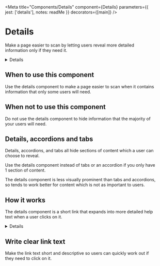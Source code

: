 
<Meta
  title="Components/Details"
  component={Details}
  parameters={{
    jest: ['details'],
    notes: readMe
  }}
  decorators={[main]}
/>

# Details

Make a page easier to scan by letting users reveal more detailed information only if they need it.

<Preview withToolbar>
  <Story name="Details">
    <Details summary={text('href', 'Help with nationality')}>
      {text('text', 'We need to know your nationality so we can work out which elections you’re entitled to vote in. If you cannot provide your nationality, you’ll have to send copies of identity documents through the post.')}
    </Details>
  </Story>
</Preview>

<Props of={Details} />

## When to use this component

Use the details component to make a page easier to scan when it contains information that only some users will need.


## When not to use this component

Do not use the details component to hide information that the majority of your users will need.


## Details, accordions and tabs

Details, accordions, and tabs all hide sections of content which a user can choose to reveal.

Use the details component instead of tabs or an accordion if you only have 1 section of content.

The details component is less visually prominent than tabs and accordions, so tends to work better for content which is not as important to users.


## How it works

The details component is a short link that expands into more detailed help text when a user clicks on it.

<Preview>
  <Story name="Standard">
    <Details summary="Help with nationality">
      We need to know your nationality so we can work out which elections you’re entitled to vote in. If you cannot provide your nationality, you’ll have to send copies of identity documents through the post.
    </Details>
  </Story>
</Preview>


## Write clear link text

Make the link text short and descriptive so users can quickly work out if they need to click on it.

